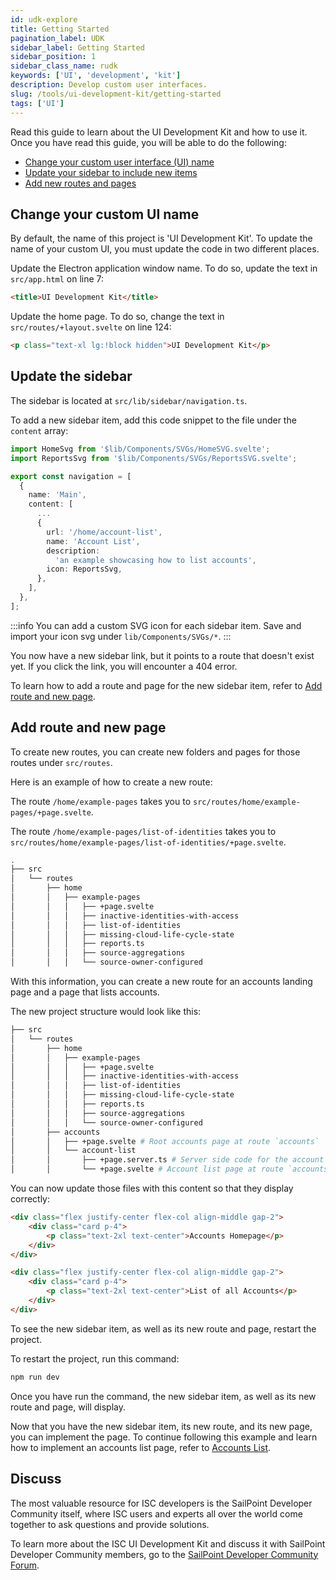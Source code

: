 ```yaml
---
id: udk-explore
title: Getting Started
pagination_label: UDK
sidebar_label: Getting Started
sidebar_position: 1
sidebar_class_name: rudk
keywords: ['UI', 'development', 'kit']
description: Develop custom user interfaces.
slug: /tools/ui-development-kit/getting-started
tags: ['UI']
---
```


Read this guide to learn about the UI Development Kit and how to use it. Once you have read this guide, you will be able to do the following: 

- [Change your custom user interface (UI) name](#change-your-custom-ui-name)
- [Update your sidebar to include new items](#update-the-sidebar)
- [Add new routes and pages](#add-new-routes-and-pages)

## Change your custom UI name 

By default, the name of this project is 'UI Development Kit'. To update the name of your custom UI, you must update the code in two different places.

Update the Electron application window name. To do so, update the text in `src/app.html` on line 7:

```html
<title>UI Development Kit</title>
```

Update the home page. To do so, change the text in `src/routes/+layout.svelte` on line 124:

```html
<p class="text-xl lg:!block hidden">UI Development Kit</p>
```

## Update the sidebar

The sidebar is located at `src/lib/sidebar/navigation.ts`.

To add a new sidebar item, add this code snippet to the file under the `content` array:

```typescript
import HomeSvg from '$lib/Components/SVGs/HomeSVG.svelte';
import ReportsSvg from '$lib/Components/SVGs/ReportsSVG.svelte';

export const navigation = [
  {
    name: 'Main',
    content: [
      ...
      {
        url: '/home/account-list',
        name: 'Account List',
        description:
          'an example showcasing how to list accounts',
        icon: ReportsSvg,
      },
    ],
  },
];
```

:::info
You can add a custom SVG icon for each sidebar item. Save and import your icon svg under `lib/Components/SVGs/*`.
:::

You now have a new sidebar link, but it points to a route that doesn't exist yet. If you click the link, you will encounter a 404 error.

To learn how to add a route and page for the new sidebar item, refer to [Add route and new page](#add-route-and-new-page).

## Add route and new page

To create new routes, you can create new folders and pages for those routes under `src/routes`. 

Here is an example of how to create a new route:

The route `/home/example-pages` takes you to `src/routes/home/example-pages/+page.svelte`.

The route `/home/example-pages/list-of-identities` takes you to `src/routes/home/example-pages/list-of-identities/+page.svelte`.

```bash
.
├── src
│   └── routes
│       ├── home
│       │   ├── example-pages
│       │   │   ├── +page.svelte
│       │   │   ├── inactive-identities-with-access
│       │   │   ├── list-of-identities
│       │   │   ├── missing-cloud-life-cycle-state
│       │   │   ├── reports.ts
│       │   │   ├── source-aggregations
│       │   │   └── source-owner-configured
```

With this information, you can create a new route for an accounts landing page and a page that lists accounts.

The new project structure would look like this:

```bash
├── src
│   └── routes
│       ├── home
│       │   ├── example-pages
│       │   │   ├── +page.svelte
│       │   │   ├── inactive-identities-with-access
│       │   │   ├── list-of-identities
│       │   │   ├── missing-cloud-life-cycle-state
│       │   │   ├── reports.ts
│       │   │   ├── source-aggregations
│       │   │   └── source-owner-configured
│       ├── accounts
│       │   ├── +page.svelte # Root accounts page at route `accounts`
│       │   └── account-list
│       │       ├── +page.server.ts # Server side code for the account list page
│       │       └── +page.svelte # Account list page at route `accounts/account-list`
```

You can now update those files with this content so that they display correctly:


<Tabs>
<TabItem value="accounts_page" label="+page.svelte" default>

```html
<div class="flex justify-center flex-col align-middle gap-2">
	<div class="card p-4">
		<p class="text-2xl text-center">Accounts Homepage</p>
	</div>
</div>

```

</TabItem>
<TabItem value="accounts_list_server" label="accounts-list/+page.server.ts">

```html
<div class="flex justify-center flex-col align-middle gap-2">
	<div class="card p-4">
		<p class="text-2xl text-center">List of all Accounts</p>
	</div>
</div>
```

</TabItem>
</Tabs>

To see the new sidebar item, as well as its new route and page, restart the project. 

To restart the project, run this command: 

```bash
npm run dev
```

Once you have run the command, the new sidebar item, as well as its new route and page, will display. 

Now that you have the new sidebar item, its new route, and its new page, you can implement the page. To continue following this example and learn how to implement an accounts list page, refer to [Accounts List](/tools/ui-development-kit/accounts-list).

## Discuss 

The most valuable resource for ISC developers is the SailPoint Developer Community itself, where ISC users and experts all over the world come together to ask questions and provide solutions. 

To learn more about the ISC UI Development Kit and discuss it with SailPoint Developer Community members, go to the [SailPoint Developer Community Forum](https://developer.sailpoint.com/discuss/c/identity-security-cloud/6). 